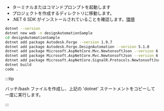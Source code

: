 
- ターミナルまたはコマンドプロンプトを起動します
- プロジェクトを作成するディレクトリに移動します。
- .NET 6 SDK がインストールされていることを確認します。[環境](../../../../../../setup/)

```bash title="setup.bat"
dotnet --version
dotnet new web -n designAutomationSample
cd designAutomationSample
dotnet add package Autodesk.Forge --version 1.9.7
dotnet add package Autodesk.Forge.DesignAutomation --version 5.1.0
dotnet add package Microsoft.AspNetCore.Mvc.NewtonsoftJson --version 6.0.11
dotnet add package Microsoft.AspNetCore.Mvc.NewtonsoftJson --version 6.0.11
dotnet add package Microsoft.AspNetCore.SignalR.Protocols.NewtonsoftJson --version 6.0.11
dotnet build
code .
```



:::tip

バッチ/bash ファイルを作成し、上記の 'dotnet' ステートメントをコピーして一度に実行します。


:::



<ResponsiveVideo src={PreviewUrl} />
